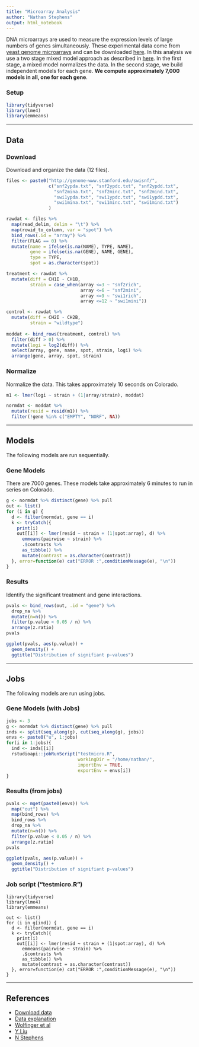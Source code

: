 ```yaml
---
title: "Microarray Analysis"
author: "Nathan Stephens"
output: html_notebook
---
```


DNA microarrays are used to measure the expression levels of large numbers of genes simultaneously. These experimental data come from [yeast genome microarrays](https://www.pnas.org/content/pnas/97/7/3364.full.pdf) and can be downloaded [here](http://genome-www.stanford.edu/swisnf/). In this analysis we use a two stage mixed model approach as described in [here](https://pdfs.semanticscholar.org/608a/4dc9f2464942030cb860a84ddcb215691188.pdf?_ga=2.38984291.1957266298.1552698540-1237907384.1552698540). In the first stage, a mixed model normalizes the data. In the second stage, we build independent models for each gene. **We compute approximately 7,000 models in all, one for each gene**.

### Setup

```r
library(tidyverse)
library(lme4)
library(emmeans)
```

***

## Data

### Download

Download and organize the data (12 files). 

```r
files <- paste0("http://genome-www.stanford.edu/swisnf/",
                c("snf2ypda.txt", "snf2ypdc.txt", "snf2ypdd.txt",
                  "snf2mina.txt", "snf2minc.txt", "snf2mind.txt",
                  "swi1ypda.txt", "swi1ypdc.txt", "swi1ypdd.txt",
                  "swi1mina.txt", "swi1minc.txt", "swi1mind.txt")
                )

rawdat <- files %>%
  map(read_delim, delim = "\t") %>%
  map(rowid_to_column, var = "spot") %>%
  bind_rows(.id = "array") %>%
  filter(FLAG == 0) %>%
  mutate(name = ifelse(is.na(NAME), TYPE, NAME),
         gene = ifelse(is.na(GENE), NAME, GENE),
         type = TYPE,
         spot = as.character(spot))

treatment <- rawdat %>%
  mutate(diff = CH1I - CH1B,
         strain = case_when(array <=3 ~ "snf2rich",
                            array <=6 ~ "snf2mini",
                            array <=9 ~ "swi1rich",
                            array <=12 ~ "swi1mini"))

control <- rawdat %>%
  mutate(diff = CH2I - CH2B,
         strain = "wildtype")
 
moddat <- bind_rows(treatment, control) %>%
  filter(diff > 0) %>%
  mutate(logi = log2(diff)) %>%
  select(array, gene, name, spot, strain, logi) %>%
  arrange(gene, array, spot, strain)
```


### Normalize

Normalize the data. This takes approximately 10 seconds on Colorado.

```r
m1 <- lmer(logi ~ strain + (1|array/strain), moddat)

normdat <- moddat %>%
  mutate(resid = resid(m1)) %>%
  filter(!gene %in% c("EMPTY", "NORF", NA))
```

***

## Models

The following models are run sequentially.

### Gene Models

There are 7000 genes. These models take approximately 6 minutes to run in series on Colorado.

```r
g <- normdat %>% distinct(gene) %>% pull
out <- list()
for (i in g) {
  d <- filter(normdat, gene == i)
  k <- tryCatch({
    print(i)
    out[[i]] <- lmer(resid ~ strain + (1|spot:array), d) %>%
      emmeans(pairwise ~ strain) %>%
      .$contrasts %>%
      as_tibble() %>%
      mutate(contrast = as.character(contrast))
  }, error=function(e) cat("ERROR :",conditionMessage(e), "\n"))
}
```

### Results

Identify the significant treatment and gene interactions.

```r
pvals <- bind_rows(out, .id = "gene") %>%
  drop_na %>%
  mutate(n=n()) %>%
  filter(p.value < 0.05 / n) %>%
  arrange(z.ratio)
pvals
```

```r
ggplot(pvals, aes(p.value)) + 
  geom_density() +
  ggtitle("Distribution of signifiant p-values")
```

***

## Jobs

The following models are run using jobs.

### Gene Models (with Jobs)

```r
jobs <- 3
g <- normdat %>% distinct(gene) %>% pull
inds <- split(seq_along(g), cut(seq_along(g), jobs))
envs <- paste0("u", 1:jobs)
for(i in 1:jobs){
  ind <- inds[[i]]
  rstudioapi::jobRunScript("testmicro.R", 
                           workingDir = "/home/nathan/", 
                           importEnv = TRUE, 
                           exportEnv = envs[i])
}
```

### Results (from jobs)
```r
pvals <- mget(paste0(envs)) %>%
  map("out") %>%
  map(bind_rows) %>%
  bind_rows %>%
  drop_na %>%
  mutate(n=n()) %>%
  filter(p.value < 0.05 / n) %>%
  arrange(z.ratio)
pvals
```

```r
ggplot(pvals, aes(p.value)) + 
  geom_density() +
  ggtitle("Distribution of signifiant p-values")
```

### Job script ("testmicro.R")

```
library(tidyverse)
library(lme4)
library(emmeans)

out <- list()
for (i in g[ind]) {
  d <- filter(normdat, gene == i)
  k <- tryCatch({
    print(i)
    out[[i]] <- lmer(resid ~ strain + (1|spot:array), d) %>%
      emmeans(pairwise ~ strain) %>%
      .$contrasts %>%
      as_tibble() %>%
      mutate(contrast = as.character(contrast))
  }, error=function(e) cat("ERROR :",conditionMessage(e), "\n"))
}
```

***

## References

* [Download data](http://genome-www.stanford.edu/swisnf/)
* [Data explanation](https://www.pnas.org/content/pnas/97/7/3364.full.pdf)
* [Wolfinger et al](https://pdfs.semanticscholar.org/608a/4dc9f2464942030cb860a84ddcb215691188.pdf?_ga=2.38984291.1957266298.1552698540-1237907384.1552698540)
* [Y Liu](http://dl.uncw.edu/Etd/2004/liuy/yuanliu.pdf)
* [N Stephens](https://scholarsarchive.byu.edu/cgi/viewcontent.cgi?article=2114&context=etd)

